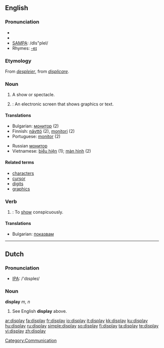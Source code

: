 {{wikipedia|dab=display}}
==English==

===Pronunciation===
*{{AHD|dĭsplā'}}
*{{IPA|/dɪsˈpleɪ/}}
*[[w:SAMPA|SAMPA]]: /dIs"pleI/
*Rhymes: [[Rhymes:English:-eɪ|-eɪ]]

===Etymology===
From {{OF.}} ''[[despleier]]'', from {{L.}} ''[[displicare]]''.

===Noun===
{{en-noun}}

# A show or spectacle.
# {{computing}}: An electronic screen that shows graphics or text.

====Translations====
{{top}}
*Bulgarian: [[монитор]] {{m}} (2)
*Finnish: [[näyttö]] (2), [[monitori]] (2)
*Portuguese: [[monitor]] {{m}} (2)
{{mid}}
*Russian [[монитор]]
*Vietnamese: [[biểu hiện]] (1); [[màn hình]] (2)
{{bottom}}

====Related terms====
*[[character]]s
*[[cursor]]
*[[digit]]s
*[[graphics]]

===Verb===
{{en-verb}}

# {{transitive}}: To [[show]] conspicuously.

====Translations====

*Bulgarian: [[показвам]]

----

==Dutch==

===Pronunciation===
*[[w:IPA|IPA]]: /'dɪspleɪ/

===Noun===
'''display''' ''m, n''

# See English '''display''' above.

[[Category:Communication]]

[[ar:display]]
[[fa:display]]
[[fr:display]]
[[io:display]]
[[it:display]]
[[kk:display]]
[[ku:display]]
[[hu:display]]
[[ru:display]]
[[simple:display]]
[[so:display]]
[[fi:display]]
[[ta:display]]
[[te:display]]
[[vi:display]]
[[zh:display]]
